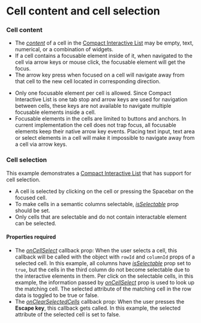 
# Cell content and cell selection

### Cell content

* The [_content_](/components/cerner-terra-framework-docs/compact-interactive-list/about#cell) of a cell in the [Compact Interactive List](/components/cerner-terra-framework-docs/compact-interactive-list/about) 
  may be empty, text, numerical, or a combination of widgets.
* If a cell contains a focusable element inside of it, when navigated to the cell via arrow keys or mouse click, the focusable element will get the focus. 
* The arrow key press when focused on a cell will navigate away from that cell to the new cell located in corresponding direction.

<Notice variant="important" ariaLevel="3">

* Only one focusable element per cell is allowed. Since Compact Interactive List is one tab stop and arrow keys are used for navigation between cells, these keys are not available to navigate multiple focusable elements inside a cell. 
* Focusable elements in the cells are limited to buttons and anchors. In current implementation the cell does not trap focus, 
all focusable elements keep their native arrow key events. Placing text input, text area or select elements in a cell will make it impossible to navigate away from a cell via arrow keys. 

</Notice>

### Cell selection

This example demonstrates a [Compact Interactive List](/components/cerner-terra-framework-docs/compact-interactive-list/about) that has support for cell selection. 

* A cell is selected by clicking on the cell or pressing the Spacebar on the focused cell. 
* To make cells in a semantic columns selectable, [_isSelectable_](/components/cerner-terra-framework-docs/compact-interactive-list/about#column) prop should be set.
* Only cells that are selectable and do not contain interactable element can be selected.

#### Properties required

* The [_onCellSelect_](/components/cerner-terra-framework-docs/compact-interactive-list/about#compact-interactive-list-props-table) callback prop: When the user selects a cell, this callback will be called with the object with `rowId` and `columnId` props of a selected cell.
  In this example, all columns have [_isSelectable_](/components/cerner-terra-framework-docs/compact-interactive-list/about#column) prop set to `true`, but the cells in the third column do not become selectable due to the interactive elements in them.
  Per click on the selectable cells, in this example, the information passed by [_onCellSelect_](/components/cerner-terra-framework-docs/compact-interactive-list/about#compact-interactive-list-props-table) 
  prop is used to look up the matching cell. The selected attribute of the matching cell in the row data is toggled to be true or false. 
* The [_onClearSelectedCells_](/components/cerner-terra-framework-docs/compact-interactive-list/about#compact-interactive-list-props-table) callback prop: When the user presses the **Escape key**, this callback gets called.
  In this example, the selected attribute of the selected cell is set to false.

<CellContent />